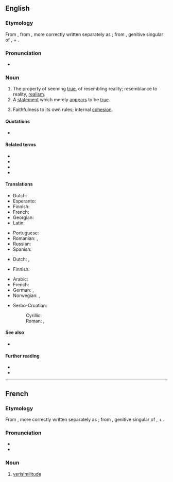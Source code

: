 ==English==
{{was wotd|2006|April|16}}
{{wikipedia}}

===Etymology===
From {{etyl|frm|en}} {{m|frm|vérisimilitude}}, from {{etyl|la|en}} {{m|la|vērīsimilitūdō||likeness to truth}}, more correctly written separately as {{m|la|vērī similitūdō||}}; from {{m|la|vērī||}}, genitive singular of {{m|la|vērus||true, real}}, + {{m|la|similitūdō||likeness, resemblance}}.

===Pronunciation===
* {{a|RP}} {{IPA|/vɛɹɪsɪˈmɪlɪtjuːd/|lang=en}}

===Noun===
{{en-noun|~}}

# The property of seeming [[true]], of resembling reality; resemblance to reality, [[realism]].
# A [[statement]] which merely [[appear]]s to be [[true]].
# {{lb|en|fiction}} Faithfulness to its own rules; internal [[cohesion]].

====Quotations====
* {{seeCites}}

====Related terms====
* {{l|en|verisimilitudinous}}
* {{l|en|verisimilar}}
* {{l|en|verisimilarity}}
* {{l|en|truthiness}}

====Translations====
{{trans-top|property of seeming true}}
* Dutch: {{t+|nl|waarschijnlijkheid}}
* Esperanto: {{t|eo|verosimila}}
* Finnish: {{t|fi|[[todellisuuden]] [[mukaisuus]]}}
* French: {{t+|fr|verisimilitude|f}}
* Georgian: {{t|ka|დამაჯერებლობა}}
* Latin: {{t|la|verisimilitudo|f}}
{{trans-mid}}
* Portuguese: {{t+|pt|verossimilhança|f}}
* Romanian: {{t+|ro|verosimilitate|f}}, {{t+|ro|verosimilitudine|f}}
* Russian: {{t+|ru|правдоподо́бие|n}}
* Spanish: {{t+|es|verosimilitud|f}}
{{trans-bottom}}

{{trans-top|statement which merely appears to be true}}
* Dutch: {{t|nl|schijnwaarheid}}, {{t|nl|gelijkenis met de werkelijkheid}}
{{trans-mid}}
* Finnish: {{t|fi|näennäistotuus}}
{{trans-bottom}}

{{checktrans-top}}
* Arabic: {{t-check|ar|مُحَاكَاة}}
* French: {{t+check|fr|verisimilitude|f}}
* German: {{t-check|de|Wahrheitsnähe}}, {{t-check|de|Wahrheitsähnlichkeit}}
* Norwegian: {{t-check|no|virkelighetsnærhet|m|f}}, {{t-check|no|virkelighetstroskap|m}}
{{trans-mid}}
* Serbo-Croatian:
*: Cyrillic: {{t-check|sh|вероватност|f|sc=Cyrl}}
*: Roman: {{t+check|sh|verovatnost|f}}, {{t-check|sh|vjerovatnost|f}}
{{trans-bottom}}

====See also====
* {{l|en|probability}}

====Further reading====
* {{R:Webster 1913}}
* {{R:Century 1911}}

----

==French==

===Etymology===
From {{etyl|la|fr}} {{m|la|vērīsimilitūdō||likeness to truth}}, more correctly written separately as {{m|la|vērī similitūdō||}}; from {{m|la|vērī||}}, genitive singular of {{m|la|vērus||true, real}}, + {{m|la|similis||like, resembling, similar}}.

===Pronunciation===
* {{IPA|/vɛʁisimilityd/|lang=fr}}
* {{audio|LL-Q150 (fra)-Lyokoï-verisimilitude.wav|Audio|lang=fr}}

===Noun===
{{fr-noun|f}}

# [[verisimilitude#English|verisimilitude]]